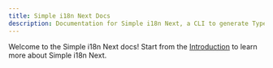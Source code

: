 ```yaml
---
title: Simple i18n Next Docs
description: Documentation for Simple i18n Next, a CLI to generate TypeScript code for internationalization in React projects.
---
```


Welcome to the Simple i18n Next docs! Start from the [Introduction](/intro) to learn more about Simple i18n Next.
